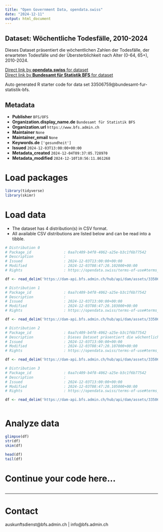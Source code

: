 ```yaml
---
title: "Open Government Data, opendata.swiss"
date: "2024-12-11"
output: html_document
---
```


## Dataset: Wöchentliche Todesfälle, 2010-2024

Dieses Dataset präsentiert die wöchentlichen Zahlen der Todesfälle, der erwarteten Todesfälle und der Übersterblichkeit nach Alter (0-64, 65+), 2010-2024.

[Direct link by **opendata.swiss** for dataset](https://opendata.swiss/de/dataset/wochentliche-todesfalle-2010-20241)<br>
[Direct link by **Bundesamt für Statistik BFS** for dataset](https://www.bfs.admin.ch/asset/de/ts-d-14.03.04.03-wr)

Auto generated R starter code for data set 33506759@bundesamt-fur-statistik-bfs.

## Metadata

- **Publisher** `BFS/OFS`
- **Organization.display_name.de** `Bundesamt für Statistik BFS`
- **Organization.url** `https://www.bfs.admin.ch`
- **Maintainer** `None`
- **Maintainer_email** `None`
- **Keywords.de** `['gesundheit']`
- **Issued** `2024-12-03T13:00:00+00:00`
- **Metadata_created** `2024-12-04T09:37:05.728970`
- **Metadata_modified** `2024-12-10T10:56:11.861268`


# Load packages

```r

library(tidyverse)
library(skimr)

```

# Load data

-   The dataset has 4 distribution(s) in CSV format.
-   All available CSV distributions are listed below and can be read into a tibble.

```r

# Distribution 0
# Package_id               : 0aa7c409-b4f8-4062-a25e-b3c1f6b77542
# Description              : 
# Issued                   : 2024-12-03T13:00:00+00:00
# Modified                 : 2024-12-03T08:47:20.102000+00:00
# Rights                   : https://opendata.swiss/terms-of-use#terms_by_ask

df <- read_delim('https://dam-api.bfs.admin.ch/hub/api/dam/assets/33506781/master')

# Distribution 1
# Package_id               : 0aa7c409-b4f8-4062-a25e-b3c1f6b77542
# Description              : 
# Issued                   : 2024-12-03T13:00:00+00:00
# Modified                 : 2024-12-03T08:47:20.103000+00:00
# Rights                   : https://opendata.swiss/terms-of-use#terms_by_ask

df <- read_delim('https://dam-api.bfs.admin.ch/hub/api/dam/assets/33506785/master')

# Distribution 2
# Package_id               : 0aa7c409-b4f8-4062-a25e-b3c1f6b77542
# Description              : Dieses Dataset präsentiert die wöchentlichen Zahlen der Todesfälle, der erwarteten Todesfälle und der Übersterblichkeit nach Alter (0-64, 65+), 2010-2024.
# Issued                   : 2024-12-03T13:00:00+00:00
# Modified                 : 2024-12-03T08:47:20.107000+00:00
# Rights                   : https://opendata.swiss/terms-of-use#terms_by_ask

df <- read_delim('https://dam-api.bfs.admin.ch/hub/api/dam/assets/33506771/master')

# Distribution 3
# Package_id               : 0aa7c409-b4f8-4062-a25e-b3c1f6b77542
# Description              : 
# Issued                   : 2024-12-03T13:00:00+00:00
# Modified                 : 2024-12-03T08:47:20.105000+00:00
# Rights                   : https://opendata.swiss/terms-of-use#terms_by_ask

df <- read_delim('https://dam-api.bfs.admin.ch/hub/api/dam/assets/33506774/master')



```

# Analyze data

```r

glimpse(df)
str(df)
skim(df)

head(df)
tail(df)

```

# Continue your code here...

```r

```

------------------------------------------------------------------------

# Contact

auskunftsdienst@bfs.admin.ch | info@bfs.admin.ch
